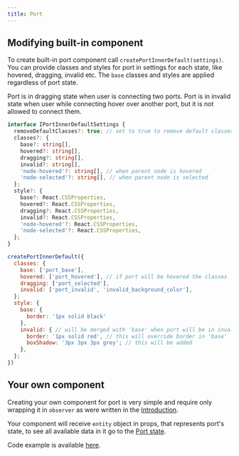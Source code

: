 ```yaml
---
title: Port
---
```


## Modifying built-in component

To create built-in port component call `createPortInnerDefault(settings)`. You can provide classes and styles for port in settings for each state, like hovered, dragging, invalid etc. The `base` classes and styles are applied regardless of port state.

Port is in dragging state when user is connecting two ports. Port is in invalid state when user while connecting hover over another port, but it is not allowed to connect them.

```ts title="Settings type"
interface IPortInnerDefaultSettings {
  removeDefaultClasses?: true; // set to true to remove default classes
  classes?: {
    base?: string[],
    hovered?: string[],
    dragging?: string[],
    invalid?: string[],
    'node-hovered'?: string[], // when parent node is hovered
    'node-selected'?: string[], // when parent node is selected
  };
  style?: {
    base?: React.CSSProperties,
    hovered?: React.CSSProperties,
    dragging?: React.CSSProperties,
    invalid?: React.CSSProperties,
    'node-hovered'?: React.CSSProperties,
    'node-selected'?: React.CSSProperties,
  };
}
```

```jsx title="Example"
createPortInnerDefault({
  classes: {
    base: ['port_base'],
    hovered: ['port_hovered'], // if port will be hovered the classes 'port_base' and 'port_hovered' will be added to component along with the default ones
    dragging: ['port_selected'],
    invalid: ['port_invalid', 'invalid_background_color'],
  };
  style: {
    base: {
      border: '1px solid black'
    },
    invalid: { // will be merged with 'base' when port will be in invalid state
      border: '1px solid red', // this will override border in 'base'
      boxShadow: '3px 3px 3px grey'; // this will be added
    },
  };
})
```

## Your own component

Creating your own component for port is very simple and require only wrapping it in `observer` as were written in the [Introduction](introduction).

Your component will receive `entity` object in props, that represents port's state, to see all available data in it go to the [Port state](../api/classes/PortState.md).

Code example is available [here](/examples/customizePortDiagram).